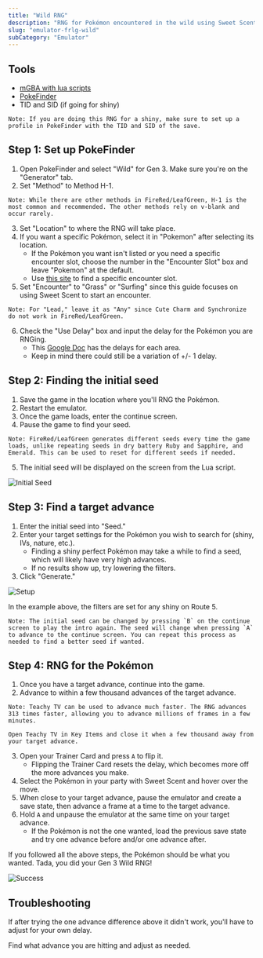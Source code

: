 ```yaml
---
title: "Wild RNG"
description: "RNG for Pokémon encountered in the wild using Sweet Scent in FireRed/LeafGreen"
slug: "emulator-frlg-wild"
subCategory: "Emulator"
---
```


## Tools

- [mGBA with lua scripts](https://www.pokemonrng.com/mgba-setup)
- [PokeFinder](https://github.com/Admiral-Fish/PokeFinder/releases)
- TID and SID (if going for shiny)

```
Note: If you are doing this RNG for a shiny, make sure to set up a profile in PokeFinder with the TID and SID of the save.
```

## Step 1: Set up PokeFinder

1. Open PokeFinder and select "Wild" for Gen 3. Make sure you're on the "Generator" tab.
2. Set "Method" to Method H-1.

```
Note: While there are other methods in FireRed/LeafGreen, H-1 is the most common and recommended. The other methods rely on v-blank and occur rarely.
```

3. Set "Location" to where the RNG will take place.
4. If you want a specific Pokémon, select it in "Pokemon" after selecting its location.
   - If the Pokémon you want isn't listed or you need a specific encounter slot, choose the number in the "Encounter Slot" box and leave "Pokemon" at the default.
   - Use [this site](https://sites.google.com/site/pokemonslots/gen-iii/emerald) to find a specific encounter slot.
5. Set "Encounter" to "Grass" or "Surfing" since this guide focuses on using Sweet Scent to start an encounter.

```
Note: For "Lead," leave it as "Any" since Cute Charm and Synchronize do not work in FireRed/LeafGreen.
```

6. Check the "Use Delay" box and input the delay for the Pokémon you are RNGing.
   - This [Google Doc](https://docs.google.com/spreadsheets/d/1cVweVvJXCXeTZOBVKVCBbcSI46rqBXV3ahbuoSGOnzk/edit#gid=1091733147) has the delays for each area.
   - Keep in mind there could still be a variation of +/- 1 delay.

## Step 2: Finding the initial seed

1. Save the game in the location where you'll RNG the Pokémon.
2. Restart the emulator.
3. Once the game loads, enter the continue screen.
4. Pause the game to find your seed.

```
Note: FireRed/LeafGreen generates different seeds every time the game loads, unlike repeating seeds in dry battery Ruby and Sapphire, and Emerald. This can be used to reset for different seeds if needed.
```

5. The initial seed will be displayed on the screen from the Lua script.

![Initial Seed](/images/FireRed-LeafGreen/Wild/Initial-Seed.png)

## Step 3: Find a target advance

1. Enter the initial seed into "Seed."
2. Enter your target settings for the Pokémon you wish to search for (shiny, IVs, nature, etc.).
   - Finding a shiny perfect Pokémon may take a while to find a seed, which will likely have very high advances.
   - If no results show up, try lowering the filters.
3. Click "Generate."

![Setup](/images/FireRed-LeafGreen/Wild/Setup.png)

In the example above, the filters are set for any shiny on Route 5.

```
Note: The initial seed can be changed by pressing `B` on the continue screen to play the intro again. The seed will change when pressing `A` to advance to the continue screen. You can repeat this process as needed to find a better seed if wanted.
```

## Step 4: RNG for the Pokémon

1. Once you have a target advance, continue into the game.
2. Advance to within a few thousand advances of the target advance.

```
Note: Teachy TV can be used to advance much faster. The RNG advances 313 times faster, allowing you to advance millions of frames in a few minutes.

Open Teachy TV in Key Items and close it when a few thousand away from your target advance.
```

3. Open your Trainer Card and press `A` to flip it.
   - Flipping the Trainer Card resets the delay, which becomes more off the more advances you make.
4. Select the Pokémon in your party with Sweet Scent and hover over the move.
5. When close to your target advance, pause the emulator and create a save state, then advance a frame at a time to the target advance.
6. Hold `A` and unpause the emulator at the same time on your target advance.
   - If the Pokémon is not the one wanted, load the previous save state and try one advance before and/or one advance after.

If you followed all the above steps, the Pokémon should be what you wanted. Tada, you did your Gen 3 Wild RNG!

![Success](/images/FireRed-LeafGreen/Wild/Success.png)

## Troubleshooting

If after trying the one advance difference above it didn't work, you'll have to adjust for your own delay.

Find what advance you are hitting and adjust as needed.
